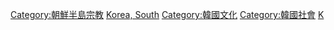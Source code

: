 {{Catnav|頁面分類|地理|国家|按國家分類|各國宗教}}
{{Catnav|頁面分類|各種主題的頁面分類|按國家分類|各國文化|韓國文化}}
{{Catnav|頁面分類|各種主題的頁面分類|按國家分類|各國宗教}}
{{Catnav|頁面分類|人类社会|生活|宗教|各國宗教}}
{{Catnav|頁面分類|人类社会|文化|宗教|各國宗教}}
{{Catnav|頁面分類|人类社会|文化|各國文化|韓國文化}}
{{Catnav|頁面分類|人类社会|宗教|各國宗教}}
{{Commons category|Religion in South Korea}}
{{Catmore}}

[[Category:朝鮮半島宗教|Category:朝鮮半島宗教]]
[[Category:亚洲各国宗教|Korea, South]]
[[Category:韓國文化|Category:韓國文化]]
[[Category:韓國社會|Category:韓國社會]]
[[Category:各國宗教|K]]